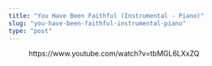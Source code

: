 ```yaml
---
title: "You Have Been Faithful (Instrumental - Piano)"
slug: "you-have-been-faithful-instrumental-piano"
type: "post"
---
```


<!-- wp:embed {"url":"https://www.youtube.com/watch?v=tbMGL6LXxZQ","type":"video","providerNameSlug":"youtube","responsive":true,"className":"wp-embed-aspect-16-9 wp-has-aspect-ratio"} -->
<figure class="wp-block-embed is-type-video is-provider-youtube wp-block-embed-youtube wp-embed-aspect-16-9 wp-has-aspect-ratio"><div class="wp-block-embed__wrapper">
https://www.youtube.com/watch?v=tbMGL6LXxZQ
</div></figure>
<!-- /wp:embed -->